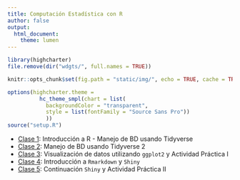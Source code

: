 ```yaml
---
title: Computación Estadística con R
author: false
output:
  html_document:
    theme: lumen
---
```


<!-- README.md is generated from README.Rmd. Please edit that file -->

```r
library(highcharter)
file.remove(dir("wdgts/", full.names = TRUE))

knitr::opts_chunk$set(fig.path = "static/img/", echo = TRUE, cache = TRUE, message = FALSE)

options(highcharter.theme =
          hc_theme_smpl(chart = list(
            backgroundColor = "transparent",
            style = list(fontFamily = "Source Sans Pro"))
            ))
source("setup.R")

```

- [Clase 1](Clase-1.html): Introducción a R - Manejo de BD usando Tidyverse
- [Clase 2](Clase-2.html): Manejo de BD usando Tidyverse 2
- [Clase 3](Clase-3.html): Visualización de datos utilizando `ggplot2` y Actividad Práctica I
- [Clase 4](Clase-4.html): Introducción a `Rmarkdown` y `Shiny`
- [Clase 5](Clase-5.html): Continuación `Shiny` y Actividad Práctica II

